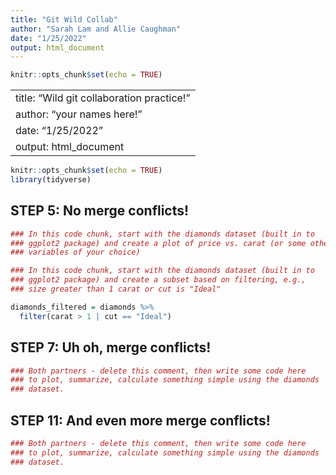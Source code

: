 ```yaml
---
title: "Git Wild Collab"
author: "Sarah Lam and Allie Caughman"
date: "1/25/2022"
output: html_document
---
```


```r
knitr::opts_chunk$set(echo = TRUE)
```

---
title: "Wild git collaboration practice!"
author: "your names here!"
date: "1/25/2022"
output: html_document
---

```r
knitr::opts_chunk$set(echo = TRUE)
library(tidyverse)
```

## STEP 5: No merge conflicts!

```r
### In this code chunk, start with the diamonds dataset (built in to
### ggplot2 package) and create a plot of price vs. carat (or some other
### variables of your choice)


```

```r
### In this code chunk, start with the diamonds dataset (built in to
### ggplot2 package) and create a subset based on filtering, e.g., 
### size greater than 1 carat or cut is "Ideal"

diamonds_filtered = diamonds %>% 
  filter(carat > 1 | cut == "Ideal")

```

## STEP 7: Uh oh, merge conflicts!

```r
### Both partners - delete this comment, then write some code here
### to plot, summarize, calculate something simple using the diamonds
### dataset.


```

## STEP 11: And even more merge conflicts!

```r
### Both partners - delete this comment, then write some code here
### to plot, summarize, calculate something simple using the diamonds
### dataset.


```